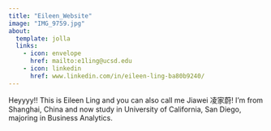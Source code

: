```yaml
---
title: "Eileen_Website"
image: "IMG_9759.jpg"
about:
  template: jolla
  links: 
    - icon: envelope
      href: mailto:e1ling@ucsd.edu
    - icon: linkedin
      href: www.linkedin.com/in/eileen-ling-ba80b9240/
---
```


Heyyyy!! This is Eileen Ling and you can also call me Jiawei 凌家蔚! I'm from Shanghai, China and now study in University of California, San Diego, majoring in Business Analytics. 